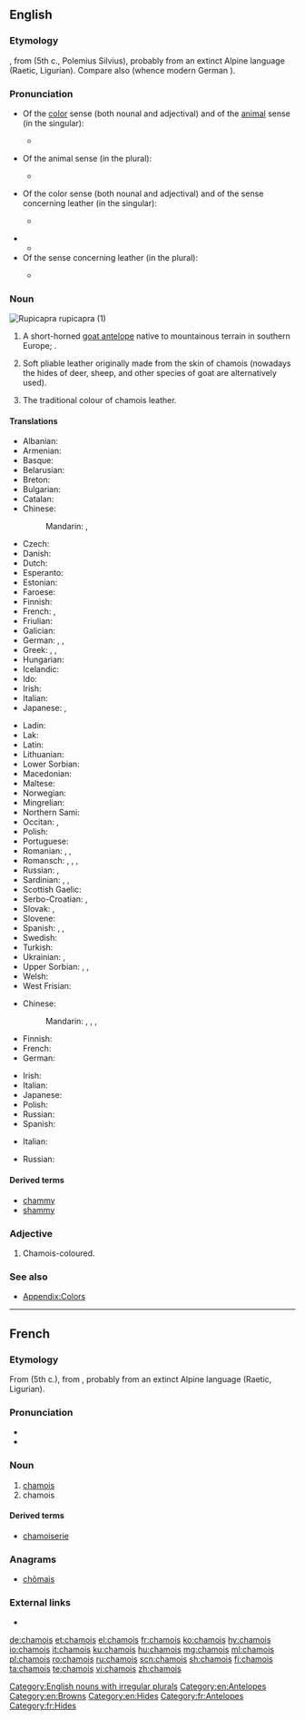 ==English==
{{wikipedia}}

===Etymology===
{{borrowing|fr|en|lang=en}} {{m|fr|chamois}}, from {{etyl|cel-gau|en}} {{m|cel-gau|camox}} (5th c., Polemius Silvius), probably from an extinct Alpine language (Raetic, Ligurian). Compare also {{etyl|goh|-}} {{m|goh|gamiza||chamois}} (whence modern German {{term|Gämse|lang=de}}).

===Pronunciation===
* Of the [[color]] sense (both nounal and adjectival) and of the [[animal]] sense (in the singular):
** {{a|RP}} {{IPA|/ˈʃæmwɑː/|lang=en}}
* Of the animal sense (in the plural):
** {{a|RP}} {{IPA|/ˈʃæmwɑːz/|lang=en}}
* Of the color sense (both nounal and adjectival) and of the sense concerning leather (in the singular):
** {{a|RP}} {{IPA|/ˈʃæmi/|lang=en}}
* {{audio|En-us-chamois.ogg|Audio (US)|lang=en}}
** {{rhymes|æmi|lang=en}}
* Of the sense concerning leather (in the plural):
** {{a|RP}} {{IPA|/ˈʃæmiz/|lang=en}}

===Noun===
[[Image:Rupicapra rupicapra 0.jpg|thumb|''Rupicapra rupicapra'' (1)]]
{{en-noun|chamois}}

# A short-horned [[goat antelope]] native to mountainous terrain in southern Europe; {{taxlink|Rupicapra rupicapra|species|noshow=1}}.
# {{qualifier|Usually as “chamois leather”}} Soft pliable leather originally made from the skin of chamois (nowadays the hides of deer, sheep, and other species of goat are alternatively used).
# The traditional colour of chamois leather.
#: {{color panel|FBE4C7}}

====Translations====
{{trans-top|goat}}
* Albanian: {{t|sq|dhia e egër}}
* Armenian: {{t|hy|այծյամ}}
* Basque: {{t|eu|sarrio}}
* Belarusian: {{t|be|са́рна|f|sc=Cyrl}}
* Breton: {{t|br|chamoez}}
* Bulgarian: {{t|bg|дива коза|f|sc=Cyrl}}
* Catalan: {{t|ca|isard}}
* Chinese:
*: Mandarin: {{t|cmn|臆羚|tr=yìlíng|sc=Hani}}, {{t|cmn|岩羚羊|tr=yánlíngyáng|sc=Hani}}
* Czech: {{t+|cs|kamzík|m}}
* Danish: {{t|da|gemse}}
* Dutch: {{t+|nl|gems|f}}
* Esperanto: {{t|eo|ĉamo}}
* Estonian: {{t|et|mägikits}}
* Faroese: {{t|fo|gemsa|f}}
* Finnish: {{t+|fi|gemssi}}
* French: {{t+|fr|chamois|m}}, {{t+|fr|isard|m}}
* Friulian: {{t|fur|cjamoç}}
* Galician: {{t|gl|rebezo}}
* German: {{t|de|Gams|f}}, {{t+|de|Gemse|f}}, {{t+|de|Gämse|f}}
* Greek: {{t+|el|αγριόγιδο|n|sc=Grek}}, {{t+|el|αγριοκάτσικο|n|sc=Grek}}, {{t+|el|αίγαγρος|m|sc=Grek}}
* Hungarian: {{t+|hu|zerge}}
* Icelandic: {{t|is|gemsa|f}}
* Ido: {{t+|io|chamo}}
* Irish: {{t|ga|seamaí|m}}
* Italian: {{t+|it|camoscio|m}}
* Japanese: {{t|ja|シャモア|tr=shamoa|sc=Jpan}}, {{t|ja|カモシカ|tr=kamojika|sc=Jpan}}
{{trans-mid}}
* Ladin: {{t|lld|ciamorc}}
* Lak: {{t|lbe|гьинта}}
* Latin: {{t|la|Rupicapra rupicapra}}
* Lithuanian: {{t|lt|gemzė}}
* Lower Sorbian: {{t|dsb|źiwa koza}}
* Macedonian: {{t|mk|дивокоза|f|sc=Cyrl}}
* Maltese: {{t|mt|kamoxx}}
* Norwegian: {{t|no|gemse}}
* Mingrelian: {{t|xmf|ერსქემი}}
* Northern Sami: {{t|se|álpagáica}}
* Occitan: {{t|oc|camóç}}, {{t|oc|isard}}
* Polish: {{t+|pl|kozica|f}}
* Portuguese: {{t+|pt|camurça}}
* Romanian: {{t+|ro|șamoa|m}}, {{t+|ro|capră-neagră|f}}, {{t+|ro|capră-de-munte|f}}
* Romansch: {{t|rm|chamutsch|m}} {{qualifier|Rumantsch Grischun}}, {{t|rm|camutsch|m}} {{qualifier|Sursilvan}}, {{t|rm|tgamutsch|m}} {{qualifier|Sutsilvan, Surmiran}}, {{t|rm|chamuotsch|m}} {{qualifier|Puter, Vallader}}
* Russian: {{t+|ru|се́рна|f}}, {{t|ru|чёрный козёл|m}}
* Sardinian: {{t|sc|camussa}}, {{t|sc|crabu aresti}}, {{t|sc|camùsciu}}
* Scottish Gaelic: {{t|gd|somar}}
* Serbo-Croatian: {{t|sh|дивокоза|f}}, {{t+|sh|divokoza|f}}
* Slovak: {{t|sk|kamzík horský|m}}, {{t|sk|kamzík|m}}
* Slovene: {{t+|sl|gams|m}}
* Spanish: {{t+|es|gamuza|f}}, {{t+|es|rebeco|m}}, {{t+|es|sarrio|m}}
* Swedish: {{t+|sv|gems}}
* Turkish: {{t+|tr|dağ keçisi}}
* Ukrainian: {{t|uk|се́рна|f|sc=Cyrl}}, {{t|uk|са́рна|f|sc=Cyrl}}
* Upper Sorbian: {{t|hsb|kamzyk}}, {{t|hsb|gemsa}}, {{t|hsb|skalna koza}}
* Welsh: {{t|cy|gafrewig}}
* West Frisian: {{t|fy|gems}}
{{trans-bottom}}

{{trans-top|cloth}}
* Chinese:
*: Mandarin: {{t|cmn|沙穆瓦|tr=shāmùwǎ|sc=Hani}}, {{t+|cmn|麂皮|tr=jǐpí|sc=Hani}}, {{t|cmn|麂皮革|tr=jǐpígé|sc=Hani}}, {{t+|cmn|油鞣革|tr=yóuróugé|sc=Hani}}
* Finnish: {{t+|fi|säämiskä}}
* French: {{t+|fr|chamois|m}}
* German: {{t|de|Sämischleder|n}}
{{trans-mid}}
* Irish: {{t|ga|seamaí|m}}
* Italian: {{t+|it|camoscio}}
* Japanese: {{t|ja|シャモア|tr=shamoa|sc=Jpan}}
* Polish: {{t|pl|giemza|f}}
* Russian: {{t+|ru|за́мша|f}}
* Spanish: {{t+|es|gamuza|f}}
{{trans-bottom}}

{{trans-top|colour}}
* Italian: {{t+|it|camoscio}}
{{trans-mid}}
* Russian: {{t|ru|кори́чнево-жёлтый|m}} {{qualifier|цвет}}
{{trans-bottom}}

====Derived terms====
* [[chammy]]
* [[shammy]]

===Adjective===
{{en-adj|-}}

# Chamois-coloured.

===See also===
* [[Appendix:Colors]]

[[Category:English nouns with irregular plurals]]
[[Category:en:Antelopes]]
[[Category:en:Browns]]
[[Category:en:Hides]]

----

==French==

===Etymology===
From {{etyl|LL.|fr}} {{term|camox|camōx, camōcis|lang=la}} (5th c.), from {{etyl|cel-gau|fr}}, probably from an extinct Alpine language (Raetic, Ligurian).

===Pronunciation===
* {{IPA|/ʃa.mwa/|lang=fr}}
* {{audio|Fr-chamois.ogg|Audio (France)|lang=fr}}

===Noun===
{{fr-noun|m|chamois}}

# [[#English|chamois]] {{qualifier|animal}}
# chamois {{qualifier|leather}}

====Derived terms====
* [[chamoiserie]]

===Anagrams===
* [[chômais#French|chômais]]

===External links===
* {{R:TLFi}}

[[Category:fr:Antelopes]]
[[Category:fr:Hides]]

[[de:chamois]]
[[et:chamois]]
[[el:chamois]]
[[fr:chamois]]
[[ko:chamois]]
[[hy:chamois]]
[[io:chamois]]
[[it:chamois]]
[[ku:chamois]]
[[hu:chamois]]
[[mg:chamois]]
[[ml:chamois]]
[[pl:chamois]]
[[ro:chamois]]
[[ru:chamois]]
[[scn:chamois]]
[[sh:chamois]]
[[fi:chamois]]
[[ta:chamois]]
[[te:chamois]]
[[vi:chamois]]
[[zh:chamois]]